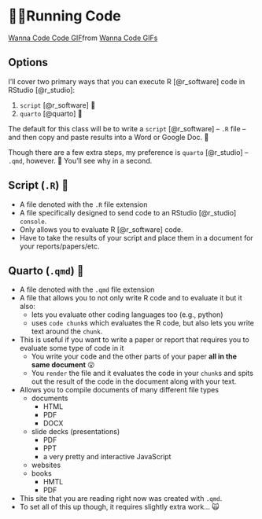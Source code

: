 # 🏃‍♂️Running Code {#sec-run-code}


<div class="tenor-gif-embed" data-postid="25903730" data-share-method="host" data-aspect-ratio="0.865625" data-width="100%"><a href="https://tenor.com/view/wanna-code-code-headphones-baby-gif-25903730">Wanna Code Code GIF</a>from <a href="https://tenor.com/search/wanna+code-gifs">Wanna Code GIFs</a></div> <script type="text/javascript" async src="https://tenor.com/embed.js"></script>

## Options

I'll cover two primary ways that you can execute R [@r_software] code in RStudio [@r_studio]:

1. `script` [@r_software] 🫤
2. `quarto` [@quarto] 🤩

:::{.callout-note}
The default for this class will be to write a `script` [@r_software] -- `.R` file -- and then copy and paste results into a Word or Google Doc. 🫤

Though there are a few extra steps, my preference is `quarto` [@r_studio] -- `.qmd`, however. 🤩 You'll see why in a second.
:::

## Script (`.R`) 🫤

- A file denoted with the `.R` file extension
- A file specifically designed to send code to an RStudio [@r_studio] `console`.
- Only allows you to evaluate R [@r_software] code.
- Have to take the results of your script and place them in a document for your reports/papers/etc.

## Quarto (`.qmd`) 🤩

- A file denoted with the `.qmd` file extension
- A file that allows you to not only write R code and to evaluate it but it also:
    - lets you evaluate other coding languages too (e.g., python)
    - uses `code chunk`s which evaluates the R code, but also lets you write text around the `chunk`.
- This is useful if you want to write a paper or report that requires you to evaluate some type of code in it
    - You write your code and the other parts of your paper **all in the same document** 😮
    - You `render` the file and it evaluates the code in your `chunk`s and spits out the result of the code in the document along with your text.
- Allows you to compile documents of many different file types
    - documents
        - HTML 
        - PDF
        - DOCX
    - slide decks (presentations)
        - PDF
        - PPT
        - a very pretty and interactive JavaScript
    - websites
    - books
        - HMTL
        - PDF
- This site that you are reading right now was created with `.qmd`.
- To set all of this up though, it requires slightly extra work... 🙀